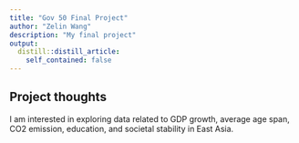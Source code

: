 ```yaml
---
title: "Gov 50 Final Project"
author: "Zelin Wang"
description: "My final project"
output:
  distill::distill_article:
    self_contained: false
---
```




## Project thoughts

I am interested in exploring data related to GDP growth, average age span, CO2 emission, education, and societal stability in East Asia.